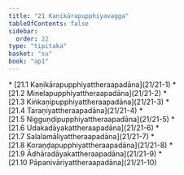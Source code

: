 ```yaml
---
title: "21 Kaṇikārapupphiyavagga"
tableOfContents: false
sidebar:
  order: 22
type: "tipitaka"
basket: "su"
book: "ap1"
---
```



<DynamicBreadcrumb />



<TableOfContents book="ap1" section="21">
* [21.1 Kaṇikārapupphiyattheraapadāna](21/21-1)
* [21.2 Minelapupphiyattheraapadāna](21/21-2)
* [21.3 Kiṅkaṇipupphiyattheraapadāna](21/21-3)
* [21.4 Taraṇiyattheraapadāna](21/21-4)
* [21.5 Nigguṇḍipupphiyattheraapadāna](21/21-5)
* [21.6 Udakadāyakattheraapadāna](21/21-6)
* [21.7 Salalamāliyattheraapadāna](21/21-7)
* [21.8 Koraṇḍapupphiyattheraapadāna](21/21-8)
* [21.9 Ādhāradāyakattheraapadāna](21/21-9)
* [21.10 Pāpanivāriyattheraapadāna](21/21-10)
</TableOfContents>
